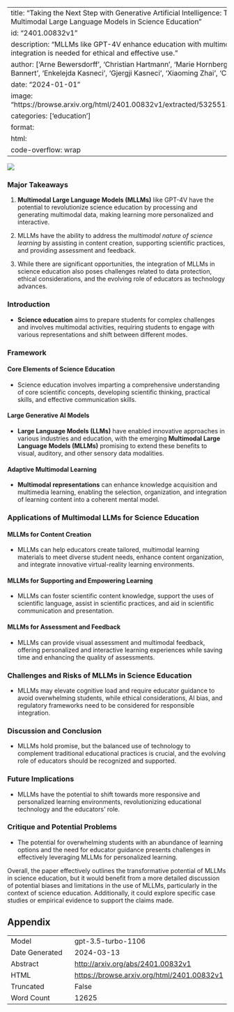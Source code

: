 
---
title: "Taking the Next Step with Generative Artificial Intelligence: The Transformative Role of Multimodal Large Language Models in Science Education"
id: "2401.00832v1"
description: "MLLMs like GPT-4V enhance education with multimodal learning, but careful integration is needed for ethical and effective use."
author: ['Arne Bewersdorff', 'Christian Hartmann', 'Marie Hornberger', 'Kathrin Seßler', 'Maria Bannert', 'Enkelejda Kasneci', 'Gjergji Kasneci', 'Xiaoming Zhai', 'Claudia Nerdel']
date: "2024-01-01"
image: "https://browse.arxiv.org/html/2401.00832v1/extracted/5325513/figures/Intersect_eye.png"
categories: ['education']
format:
  html:
    code-overflow: wrap
---

![](https://browse.arxiv.org/html/2401.00832v1/extracted/5325513/figures/Intersect_eye.png)

### Major Takeaways

1. **Multimodal Large Language Models (MLLMs)** like GPT-4V have the potential to revolutionize science education by processing and generating multimodal data, making learning more personalized and interactive.

2. MLLMs have the ability to address the *multimodal nature of science learning* by assisting in content creation, supporting scientific practices, and providing assessment and feedback.

3. While there are significant opportunities, the integration of MLLMs in science education also poses challenges related to data protection, ethical considerations, and the evolving role of educators as technology advances.

### Introduction

- **Science education** aims to prepare students for complex challenges and involves multimodal activities, requiring students to engage with various representations and shift between different modes.

### Framework

#### Core Elements of Science Education

- Science education involves imparting a comprehensive understanding of core scientific concepts, developing scientific thinking, practical skills, and effective communication skills.

#### Large Generative AI Models

- **Large Language Models (LLMs)** have enabled innovative approaches in various industries and education, with the emerging **Multimodal Large Language Models (MLLMs)** promising to extend these benefits to visual, auditory, and other sensory data modalities.

#### Adaptive Multimodal Learning

- **Multimodal representations** can enhance knowledge acquisition and multimedia learning, enabling the selection, organization, and integration of learning content into a coherent mental model.

### Applications of Multimodal LLMs for Science Education

#### MLLMs for Content Creation

- MLLMs can help educators create tailored, multimodal learning materials to meet diverse student needs, enhance content organization, and integrate innovative virtual-reality learning environments.

#### MLLMs for Supporting and Empowering Learning

- MLLMs can foster scientific content knowledge, support the uses of scientific language, assist in scientific practices, and aid in scientific communication and presentation.

#### MLLMs for Assessment and Feedback

- MLLMs can provide visual assessment and multimodal feedback, offering personalized and interactive learning experiences while saving time and enhancing the quality of assessments.

### Challenges and Risks of MLLMs in Science Education

- MLLMs may elevate cognitive load and require educator guidance to avoid overwhelming students, while ethical considerations, AI bias, and regulatory frameworks need to be considered for responsible integration.

### Discussion and Conclusion

- MLLMs hold promise, but the balanced use of technology to complement traditional educational practices is crucial, and the evolving role of educators should be recognized and supported.

### Future Implications

- MLLMs have the potential to shift towards more responsive and personalized learning environments, revolutionizing educational technology and the educators’ role.

### Critique and Potential Problems

- The potential for overwhelming students with an abundance of learning options and the need for educator guidance presents challenges in effectively leveraging MLLMs for personalized learning.

Overall, the paper effectively outlines the transformative potential of MLLMs in science education, but it would benefit from a more detailed discussion of potential biases and limitations in the use of MLLMs, particularly in the context of science education. Additionally, it could explore specific case studies or empirical evidence to support the claims made.

## Appendix

|          |          |
|----------|----------|
| Model     | gpt-3.5-turbo-1106       |
| Date Generated     | 2024-03-13       |
| Abstract | [http://arxiv.org/abs/2401.00832v1](http://arxiv.org/abs/2401.00832v1)        |
| HTML     | [https://browse.arxiv.org/html/2401.00832v1](https://browse.arxiv.org/html/2401.00832v1)       |
| Truncated       | False       |
| Word Count       | 12625       |